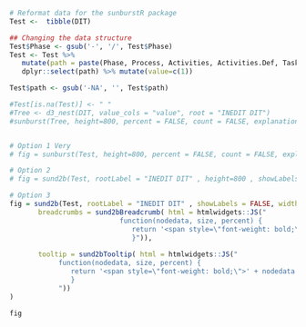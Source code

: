 
```r
# Reformat data for the sunburstR package
Test <-  tibble(DIT)

## Changing the data structure
Test$Phase <- gsub('-', '/', Test$Phase)
Test <- Test %>%
   mutate(path = paste(Phase, Process, Activities, Activities.Def, Tasks, Tasks.Def, sep="-")) %>%
   dplyr::select(path) %>% mutate(value=c(1))

Test$path <- gsub('-NA', '', Test$path)

#Test[is.na(Test)] <- " "
#Tree <- d3_nest(DIT, value_cols = "value", root = "INEDIT DIT")
#sunburst(Tree, height=800, percent = FALSE, count = FALSE, explanation = "function(d){return d.data.name}")


# Option 1 Very
# fig = sunburst(Test, height=800, percent = FALSE, count = FALSE, explanation = "function(d){return d.data.name}")

# Option 2
# fig = sund2b(Test, rootLabel = "INEDIT DIT" , height=800 , showLabels = FALSE) 

# Option 3
fig = sund2b(Test, rootLabel = "INEDIT DIT" , showLabels = FALSE, width = 1000,  height = 1000,
       breadcrumbs = sund2bBreadcrumb( html = htmlwidgets::JS("
                           function(nodedata, size, percent) {
                              return '<span style=\"font-weight: bold;\">' + nodedata.name + '</span>' 
                              }")),
                              
       tooltip = sund2bTooltip( html = htmlwidgets::JS("
            function(nodedata, size, percent) {
               return '<span style=\"font-weight: bold;\">' + nodedata.name + '</span>' + ' ' 
               }
            "))
)

```


```r
fig
```